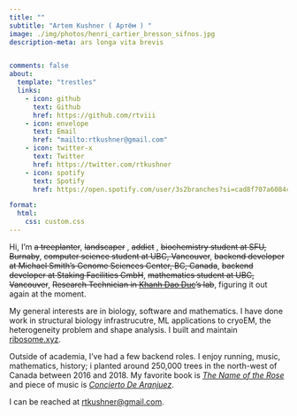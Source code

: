 ```yaml
---
title: ""
subtitle: "Artem Kushner ( Артём ) "
image: ./img/photos/henri_cartier_bresson_sifnos.jpg
description-meta: ars longa vita brevis


comments: false
about:
  template: "trestles"
  links:
    - icon: github
      text: Github
      href: https://github.com/rtviii
    - icon: envelope
      text: Email
      href: "mailto:rtkushner@gmail.com"
    - icon: twitter-x
      text: Twitter
      href: https://twitter.com/rtkushner
    - icon: spotify
      text: Spotify
      href: https://open.spotify.com/user/3s2branches?si=cad8f707a6084cb1

format:
  html:
    css: custom.css
---
```


Hi, I'm ~~a treeplanter~~,
~~landscaper~~ ,
~~addict~~ ,
~~biochemistry student at SFU, Burnaby~~,
~~computer science student at UBC, Vancouver~~,
~~backend developer at Michael Smith's Genome Sciences Center, BC, Canada~~,
~~backend developer at Staking Facilities GmbH~~,
~~mathematics student at UBC, Vancouver~~,
~~Research Technician in [Khanh Dao Duc](https://kdaoduc.com/about/)'s lab~~,
figuring it out again at the moment.


My general interests are in biology, software and mathematics. I have done work in structural biology infrastrucutre, ML applications to cryoEM, the heterogeneity problem and shape analysis. I built and maintain [ribosome.xyz](https://ribosome.xyz/).

Outside of academia, I've had a few backend roles. I enjoy running, music, mathematics, history; i planted around 250,000 trees in the north-west of Canada between 2016 and 2018. My favorite book is _[ The Name of the Rose ](https://it.wikipedia.org/wiki/Il_nome_della_rosa)_ and piece of music is _[ Concierto De Aranjuez ](https://en.wikipedia.org/wiki/Concierto_de_Aranjuez)_.  

I can be reached at [ rtkushner@gmail.com ](mailto:rtkushner@gmail.com).

